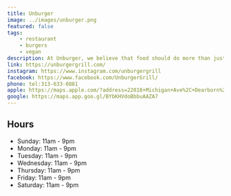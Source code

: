 ```yaml
---
title: Unburger
image: ../images/unburger.png
featured: false
tags:
    - restaurant
    - burgers
    - vegan
description: At Unburger, we believe that food should do more than just fill you up—it should make you feel good inside and out. That’s why we’ve crafted a menu that’s full of flavorful, plant-based options that nourish your body and delight your taste buds. From our mouthwatering burgers to our refreshing dairy-free shakes, every item is made with care, using the finest ingredients. Our commitment to quality, sustainability, and health means you can enjoy your favorite comfort foods guilt-free. So go ahead, take a bite, and feel good about the food you love.
link: https://unburgergrill.com/
instagram: https://www.instagram.com/unburgergrill
facebook: https://www.facebook.com/UnburgerGrill/
phone: tel:313-633-0881
apple: https://maps.apple.com/?address=22018+Michigan+Ave%2C+Dearborn%2C+MI+48124%2C+United+States&auid=2794201452916210438&ll=42.306229%2C-83.2445326&lsp=9902&q=Unburger
google: https://maps.app.goo.gl/BYbKHVdoBbbuAAZA7
---
```


## Hours

- Sunday: 11am - 9pm
- Monday: 11am - 9pm
- Tuesday: 11am - 9pm
- Wednesday: 11am - 9pm
- Thursday: 11am - 9pm
- Friday: 11am - 9pm
- Saturday: 11am - 9pm